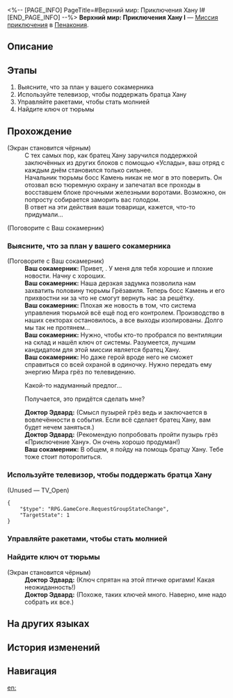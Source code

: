 <%-- [PAGE_INFO]
PageTitle=#Верхний мир: Приключения Хану I#
[END_PAGE_INFO] --%>
{{Дополнить|Диалоги.}}
{{Миссия Инфобокс
|id              = 8020222
|Название        = 
|Изображение     = Миссия Верхний мир Приключения Хану I.png
|Тип             = Миссия приключения
|Событие         = 
|Глава           = 
|Условия         = 
|Персонажи       = Ваш сокамерник; Доктор Эдвард; Первопроходец
|СтартЛокация    = [[Пенакония]] — [[Верхний мир: Приключения Хану I]]
|Мир             = Пенакония
|Предыдущая      = 
|Следующая       = 
|Награды         = 
}}
'''Верхний мир: Приключения Хану I''' — [[Миссия приключения]] в [[Пенакония]].

==Описание==
{{Описание|<!--официальное описание из Перекрёстка судеб-->}}

==Этапы==
# Выясните, что за план у вашего сокамерника
# Используйте телевизор, чтобы поддержать братца Хану
# Управляйте ракетами, чтобы стать молнией
# Найдите ключ от тюрьмы

==Прохождение==
{{Дополнить}}
;(Экран становится чёрным)
:С тех самых пор, как братец Хану заручился поддержкой заключённых из других блоков с помощью «Услады», ваш отряд с каждым днём становился только сильнее.
:Начальник тюрьмы босс Камень никак не мог в это поверить. Он отозвал всю тюремную охрану и запечатал все проходы в восставшем блоке прочными железными воротами. Возможно, он попросту собирается заморить вас голодом.
:В ответ на эти действия ваши товарищи, кажется, что-то придумали...

;(Поговорите с Ваш сокамерник)
{{Диалог Конец}}

===Выясните, что за план у вашего сокамерника===
{{Описание миссии|тип=Миссия приключения|локация=Верхний мир: Приключения Хану I|Кажется, ваши товарищи придумали, как разобрать завал. Расспросите сокамерника.}}
{{Диалог Начало}}

;(Поговорите с Ваш сокамерник)
:'''Ваш сокамерник:''' Привет, {{MC|ж=подруга|м=друг}}. У меня для тебя хорошие и плохие новости. Начну с хороших.
:'''Ваш сокамерник:''' Наша дерзкая задумка позволила нам захватить половину тюрьмы Грёзавиля. Теперь босс Камень и его прихвостни ни за что не смогут вернуть нас за решётку.
:'''Ваш сокамерник:''' Плохая же новость в том, что система управления тюрьмой всё ещё под его контролем. Производство в наших секторах остановилось, а все выходы изолированы. Долго мы так не протянем...
:'''Ваш сокамерник:''' Нужно, чтобы кто-то пробрался по вентиляции на склад и нашёл ключ от системы. Разумеется, лучшим кандидатом для этой миссии является братец Хану.
:'''Ваш сокамерник:''' Но даже герой вроде него не сможет справиться со всей охраной в одиночку. Нужно передать ему энергию Мира грёз по телевидению.
:{{Диалог|Стрелка}} Какой-то надуманный предлог...
:{{Диалог|Стрелка}} Получается, это придётся сделать мне?
:'''Доктор Эдвард:''' (Смысл пузырей грёз ведь и заключается в вовлечённости в события. Если всё сделает братец Хану, вам будет нечем заняться.)
:'''Доктор Эдвард:''' (Рекомендую попробовать пройти пузырь грёз «Приключение Хану». Он очень хорошо продуман!)
:'''Ваш сокамерник:''' В общем, я пойду на помощь братцу Хану. Тебе тоже стоит поторопиться.
{{Диалог Конец}}

===Используйте телевизор, чтобы поддержать братца Хану===
{{Описание миссии|тип=Миссия приключения|локация=Верхний мир: Приключения Хану I|Для выполнения этой миссии братцу Хану понадобится любая помощь... Прозвучит странно, но это и правда действует.<br />Повернитесь к телевизору и подбодрите братца Хану - а как ещё развлечься в этом пузыре грёз?}}
{{Диалог Начало}}


;(Unused &mdash; TV_Open)
<pre>{
	"$type": "RPG.GameCore.RequestGroupStateChange",
	"TargetState": 1
}</pre>
{{Диалог Конец}}

===Управляйте ракетами, чтобы стать молнией===
{{Описание миссии|тип=Миссия приключения|локация=Верхний мир: Приключения Хану I|До некоторых мест не добраться? Братец Хану уже нашёл выход!<br />Если вы превратитесь в молнию, вы сможете со «свистом» преодолеть любое расстояние.}}
{{Диалог Начало}}

{{Диалог Конец}}

===Найдите ключ от тюрьмы===
{{Описание миссии|тип=Миссия приключения|локация=Верхний мир: Приключения Хану I|Братец Хану должен отыскать универсальный ключ, который позволяет управлять тюремным компьютером, чтобы открыть преграждающую путь дверь.}}
{{Диалог Начало}}
;(Экран становится чёрным)
:'''Доктор Эдвард:''' (Ключ спрятан на этой птичке оригами! Какая неожиданность!)
:'''Доктор Эдвард:''' (Похоже, таких ключей много. Наверно, мне надо собрать их все.)
{{Диалог Конец}}

==На других языках==
{{На других языках
|en   = Shallow "Hanu's Adventure" Difficulty I
|zhs  = 浅层「小小哈努行动」难度I
|zht  = 淺層「小小哈努行動」難度I
|ja   = 表層夢境「ちびっ子ハヌの大作戦」難易度I
|ko   = 얕은 층 「꼬마 하누의 작전」 난이도 I
|es   = Aventura de Hanu superficial, dificultad&nbsp;I
|fr   = Surface&nbsp;: «&nbsp;Aventures de Hanu&nbsp;» difficulté&nbsp;I
|ru   = Верхний мир: Приключения Хану I
|th   = "ปฏิบัติการของลูกพี่ Hanu" ชั้นตื้น ระดับความยาก I
|vi   = Cuộc Phiêu Lưu Của Hanu Tầng Cạn - Độ Khó I
|de   = Seicht „Hanus Abenteuer“ Schwierigkeitsgrad I
|id   = "Petualangan Hanu" yang Dangkal: Tingkat Kesulitan I
|pt   = "Aventuras de Hanu" Raso Dificuldade I
}}

==История изменений==
{{История изменений|3.5}}

==Навигация==
{{Миссия приключения Навбокс|Глава }}

[[en:]]
